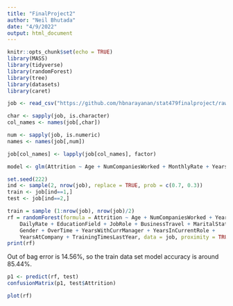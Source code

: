 ```yaml
---
title: "FinalProject2"
author: "Neil Bhutada"
date: "4/9/2022"
output: html_document
---
```


```r
knitr::opts_chunk$set(echo = TRUE)
library(MASS)
library(tidyverse)
library(randomForest)
library(tree)
library(datasets)
library(caret)
```



```r
job <- read_csv("https://github.com/hbnarayanan/stat479finalproject/raw/main/hr_analytics.csv")

char <- sapply(job, is.character)
col_names <- names(job[,char])

num <- sapply(job, is.numeric)
names <- names(job[,num])

job[col_names] <- lapply(job[col_names], factor)

model <- glm(Attrition ~ Age + NumCompaniesWorked + MonthlyRate + YearsSinceLastPromotion + DailyRate + Department + EducationField + JobRole + BusinessTravel + MaritalStatus + Gender + OverTime + YearsWithCurrManager + YearsInCurrentRole + TotalWorkingYears + YearsAtCompany + PercentSalaryHike + HourlyRate + MonthlyIncome + TrainingTimesLastYear, data = job, family = binomial) %>% stepAIC(trace = TRUE)
```

```r
set.seed(222)
ind <- sample(2, nrow(job), replace = TRUE, prob = c(0.7, 0.3))
train <- job[ind==1,]
test <- job[ind==2,]

train = sample (1:nrow(job), nrow(job)/2)
rf = randomForest(formula = Attrition ~ Age + NumCompaniesWorked + YearsSinceLastPromotion + 
    DailyRate + EducationField + JobRole + BusinessTravel + MaritalStatus + 
    Gender + OverTime + YearsWithCurrManager + YearsInCurrentRole + 
    YearsAtCompany + TrainingTimesLastYear, data = job, proximity = TRUE, subset = train)
print(rf)
```

Out of bag error is 14.56%, so the train data set model accuracy is around 85.44%.

```r
p1 <- predict(rf, test)
confusionMatrix(p1, test$Attrition)
```
```r
plot(rf)
```

